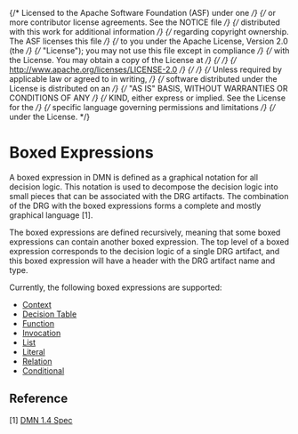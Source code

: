{/* Licensed to the Apache Software Foundation (ASF) under one */}
{/* or more contributor license agreements. See the NOTICE file */}
{/* distributed with this work for additional information */}
{/* regarding copyright ownership. The ASF licenses this file */}
{/* to you under the Apache License, Version 2.0 (the */}
{/* "License"); you may not use this file except in compliance */}
{/* with the License. You may obtain a copy of the License at */}
{/*  */}
{/* http://www.apache.org/licenses/LICENSE-2.0 */}
{/*  */}
{/* Unless required by applicable law or agreed to in writing, */}
{/* software distributed under the License is distributed on an */}
{/* "AS IS" BASIS, WITHOUT WARRANTIES OR CONDITIONS OF ANY */}
{/* KIND, either express or implied. See the License for the */}
{/* specific language governing permissions and limitations */}
{/* under the License. */}


<Meta title="Boxed Expressions/Overview" />

# Boxed Expressions

A boxed expression in DMN is defined as a graphical notation for all decision logic. This notation is
used to decompose the decision logic into small pieces that can be associated with the DRG artifacts.
The combination of the DRG with the boxed expressions forms a complete and mostly graphical language [1].

The boxed expressions are defined recursively, meaning that some boxed expressions can contain another
boxed expression. The top level of a boxed expression corresponds to the decision logic of a single DRG artifact,
and this boxed expression will have a header with the DRG artifact name and type.

Currently, the following boxed expressions are supported:

- [Context](/docs/boxed-expressions-context--overview)
- [Decision Table](/docs/boxed-expressions-decision-table--overview)
- [Function](/docs/boxed-expressions-function--overview)
- [Invocation](/boxed-expressions-invocation--overview)
- [List](/docs/boxed-expressions-list--overview)
- [Literal](/docs/boxed-expressions-literal--overview)
- [Relation](/docs/boxed-expressions-relation--overview)
- [Conditional](/docs/boxed-expressions-conditional--overview)

## Reference

[1] [DMN 1.4 Spec](https://www.omg.org/spec/DMN/1.4/Beta1/PDF#page=103)
